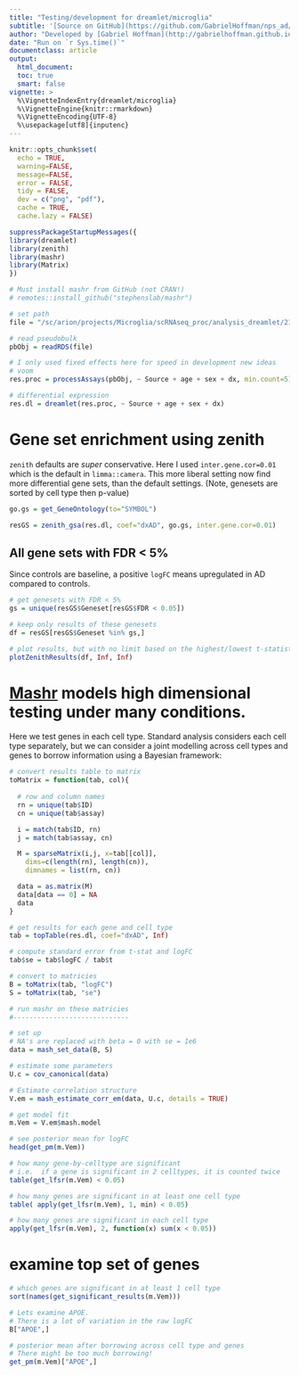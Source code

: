 ```yaml
---
title: "Testing/development for dreamlet/microglia"
subtitle: '[Source on GitHub](https://github.com/GabrielHoffman/nps_ad/blob/master/microglia_test.Rmd)'
author: "Developed by [Gabriel Hoffman](http://gabrielhoffman.github.io/)"
date: "Run on `r Sys.time()`"
documentclass: article
output: 
  html_document:
  toc: true
  smart: false
vignette: >
  %\VignetteIndexEntry{dreamlet/microglia}
  %\VignetteEngine{knitr::rmarkdown}
  %\VignetteEncoding{UTF-8}
  %\usepackage[utf8]{inputenc}
---
```



<!--- 
cd /hpc/users/hoffmg01/work/nps_ad
ml python
R

system("ml git; git pull")
rmarkdown::render("microglia_test.Rmd");

# https://hoffmg01.u.hpc.mssm.edu/nps_ad/
--->



```r
knitr::opts_chunk$set(
  echo = TRUE,
  warning=FALSE,
  message=FALSE,
  error = FALSE,
  tidy = FALSE,
  dev = c("png", "pdf"),
  cache = TRUE,
  cache.lazy = FALSE)
```

```r
suppressPackageStartupMessages({
library(dreamlet)
library(zenith)
library(mashr)
library(Matrix)
})

# Must install mashr from GitHub (not CRAN!)
# remotes::install_github("stephenslab/mashr")
```

```r
# set path
file = "/sc/arion/projects/Microglia/scRNAseq_proc/analysis_dreamlet/210927_fresh-mg_pass2.export.pbObj.RDS"

# read pseudobulk
pbObj = readRDS(file)

# I only used fixed effects here for speed in development new ideas
# voom
res.proc = processAssays(pbObj, ~ Source + age + sex + dx, min.count=5)

# differential expression
res.dl = dreamlet(res.proc, ~ Source + age + sex + dx)
```

# Gene set enrichment using zenith
`zenith` defaults are *super* conservative.  Here I used `inter.gene.cor=0.01` which is the default in `limma::camera`.  This more liberal setting now find more differential gene sets, than the default settings. (Note, genesets are sorted by cell type then p-value)
```r
go.gs = get_GeneOntology(to="SYMBOL")

resGS = zenith_gsa(res.dl, coef="dxAD", go.gs, inter.gene.cor=0.01)
```


## All gene sets with FDR < 5%
Since controls are baseline, a positive `logFC` means upregulated in AD compared to controls.  
```r
# get genesets with FDR < 5%
gs = unique(resGS$Geneset[resGS$FDR < 0.05])

# keep only results of these genesets
df = resGS[resGS$Geneset %in% gs,]

# plot results, but with no limit based on the highest/lowest t-statistic
plotZenithResults(df, Inf, Inf)
```



# [Mashr](https://www.nature.com/articles/s41588-018-0268-8) models high dimensional testing under many conditions.
Here we test genes in each cell type.  Standard analysis considers each cell type separately, but we can consider a joint modelling across cell types and genes to borrow information using a Bayesian framework:

```r
# convert results table to matrix
toMatrix = function(tab, col){
  
  # row and column names
  rn = unique(tab$ID)
  cn = unique(tab$assay)

  i = match(tab$ID, rn)
  j = match(tab$assay, cn)

  M = sparseMatrix(i,j, x=tab[[col]], 
    dims=c(length(rn), length(cn)),
    dimnames = list(rn, cn))

  data = as.matrix(M)
  data[data == 0] = NA 
  data
}

# get results for each gene and cell type
tab = topTable(res.dl, coef="dxAD", Inf)

# compute standard error from t-stat and logFC
tab$se = tab$logFC / tab$t

# convert to matricies
B = toMatrix(tab, "logFC")
S = toMatrix(tab, "se")

# run mashr on these matricies
#-----------------------------

# set up
# NA's are replaced with beta = 0 with se = 1e6 
data = mash_set_data(B, S)

# estimate some parameters
U.c = cov_canonical(data)

# Estimate correlation structure 
V.em = mash_estimate_corr_em(data, U.c, details = TRUE)

# get model fit
m.Vem = V.em$mash.model
```

```r
# see posterior mean for logFC
head(get_pm(m.Vem))

# how many gene-by-celltype are significant
# i.e.  if a gene is significant in 2 celltypes, it is counted twice
table(get_lfsr(m.Vem) < 0.05)

# how many genes are significant in at least one cell type
table( apply(get_lfsr(m.Vem), 1, min) < 0.05)

# how many genes are significant in each cell type
apply(get_lfsr(m.Vem), 2, function(x) sum(x < 0.05))
```

# examine top set of genes
```r
# which genes are significant in at least 1 cell type
sort(names(get_significant_results(m.Vem)))

# Lets examine APOE.
# There is a lot of variation in the raw logFC
B["APOE",]

# posterior mean after borrowing across cell type and genes
# There might be too much borrowing!
get_pm(m.Vem)["APOE",]
```



























